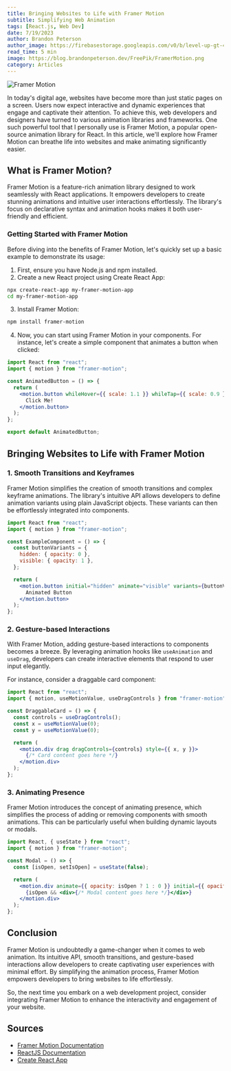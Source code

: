 ```yaml
---
title: Bringing Websites to Life with Framer Motion
subtitle: Simplifying Web Animation
tags: [React.js, Web Dev]
date: 7/19/2023
author: Brandon Peterson
author_image: https://firebasestorage.googleapis.com/v0/b/level-up-gt-479b6.appspot.com/o/Brandon.webp?alt=media&token=f7cd367f-40c0-4237-87f2-b8ec11dcf411
read_time: 5 min
image: https://blog.brandonpeterson.dev/FreePik/FramerMotion.png
category: Articles
---
```


![Framer Motion](https://blog.brandonpeterson.dev/FreePik/FramerMotion.png)

In today's digital age, websites have become more than just static pages on a screen. Users now expect interactive and dynamic experiences that engage and captivate their attention. To achieve this, web developers and designers have turned to various animation libraries and frameworks. One such powerful tool that I personally use is Framer Motion, a popular open-source animation library for React. In this article, we'll explore how Framer Motion can breathe life into websites and make animating significantly easier.

## What is Framer Motion?

Framer Motion is a feature-rich animation library designed to work seamlessly with React applications. It empowers developers to create stunning animations and intuitive user interactions effortlessly. The library's focus on declarative syntax and animation hooks makes it both user-friendly and efficient.

### Getting Started with Framer Motion

Before diving into the benefits of Framer Motion, let's quickly set up a basic example to demonstrate its usage:

1. First, ensure you have Node.js and npm installed.
2. Create a new React project using Create React App:

```bash
npx create-react-app my-framer-motion-app
cd my-framer-motion-app
```

3. Install Framer Motion:

```bash
npm install framer-motion
```

4. Now, you can start using Framer Motion in your components. For instance, let's create a simple component that animates a button when clicked:

```jsx
import React from "react";
import { motion } from "framer-motion";

const AnimatedButton = () => {
  return (
    <motion.button whileHover={{ scale: 1.1 }} whileTap={{ scale: 0.9 }}>
      Click Me!
    </motion.button>
  );
};

export default AnimatedButton;
```

## Bringing Websites to Life with Framer Motion

### 1. Smooth Transitions and Keyframes

Framer Motion simplifies the creation of smooth transitions and complex keyframe animations. The library's intuitive API allows developers to define animation variants using plain JavaScript objects. These variants can then be effortlessly integrated into components.

```jsx
import React from "react";
import { motion } from "framer-motion";

const ExampleComponent = () => {
  const buttonVariants = {
    hidden: { opacity: 0 },
    visible: { opacity: 1 },
  };

  return (
    <motion.button initial="hidden" animate="visible" variants={buttonVariants}>
      Animated Button
    </motion.button>
  );
};
```

### 2. Gesture-based Interactions

With Framer Motion, adding gesture-based interactions to components becomes a breeze. By leveraging animation hooks like `useAnimation` and `useDrag`, developers can create interactive elements that respond to user input elegantly.

For instance, consider a draggable card component:

```jsx
import React from "react";
import { motion, useMotionValue, useDragControls } from "framer-motion";

const DraggableCard = () => {
  const controls = useDragControls();
  const x = useMotionValue(0);
  const y = useMotionValue(0);

  return (
    <motion.div drag dragControls={controls} style={{ x, y }}>
      {/* Card content goes here */}
    </motion.div>
  );
};
```

### 3. Animating Presence

Framer Motion introduces the concept of animating presence, which simplifies the process of adding or removing components with smooth animations. This can be particularly useful when building dynamic layouts or modals.

```jsx
import React, { useState } from "react";
import { motion } from "framer-motion";

const Modal = () => {
  const [isOpen, setIsOpen] = useState(false);

  return (
    <motion.div animate={{ opacity: isOpen ? 1 : 0 }} initial={{ opacity: 0 }}>
      {isOpen && <div>{/* Modal content goes here */}</div>}
    </motion.div>
  );
};
```

## Conclusion

Framer Motion is undoubtedly a game-changer when it comes to web animation. Its intuitive API, smooth transitions, and gesture-based interactions allow developers to create captivating user experiences with minimal effort. By simplifying the animation process, Framer Motion empowers developers to bring websites to life effortlessly.

So, the next time you embark on a web development project, consider integrating Framer Motion to enhance the interactivity and engagement of your website.

## Sources

- [Framer Motion Documentation](https://www.framer.com/api/motion/)
- [ReactJS Documentation](https://reactjs.org/)
- [Create React App](https://reactjs.org/docs/create-a-new-react-app.html)
